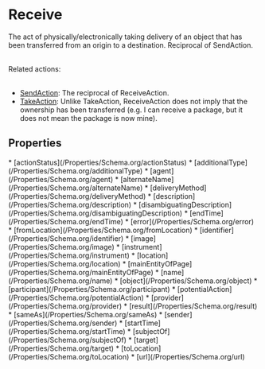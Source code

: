   
# Receive

The act of physically/electronically taking delivery of an object that has been transferred from an origin to a destination. Reciprocal of SendAction.<br/><br/>

Related actions:<br/><br/>

<ul>
<li><a class="localLink" href="/SendAction">SendAction</a>: The reciprocal of ReceiveAction.</li>
<li><a class="localLink" href="/TakeAction">TakeAction</a>: Unlike TakeAction, ReceiveAction does not imply that the ownership has been transferred (e.g. I can receive a package, but it does not mean the package is now mine).</li>
</ul>

## Properties

<Grid>
* [actionStatus](/Properties/Schema.org/actionStatus)
* [additionalType](/Properties/Schema.org/additionalType)
* [agent](/Properties/Schema.org/agent)
* [alternateName](/Properties/Schema.org/alternateName)
* [deliveryMethod](/Properties/Schema.org/deliveryMethod)
* [description](/Properties/Schema.org/description)
* [disambiguatingDescription](/Properties/Schema.org/disambiguatingDescription)
* [endTime](/Properties/Schema.org/endTime)
* [error](/Properties/Schema.org/error)
* [fromLocation](/Properties/Schema.org/fromLocation)
* [identifier](/Properties/Schema.org/identifier)
* [image](/Properties/Schema.org/image)
* [instrument](/Properties/Schema.org/instrument)
* [location](/Properties/Schema.org/location)
* [mainEntityOfPage](/Properties/Schema.org/mainEntityOfPage)
* [name](/Properties/Schema.org/name)
* [object](/Properties/Schema.org/object)
* [participant](/Properties/Schema.org/participant)
* [potentialAction](/Properties/Schema.org/potentialAction)
* [provider](/Properties/Schema.org/provider)
* [result](/Properties/Schema.org/result)
* [sameAs](/Properties/Schema.org/sameAs)
* [sender](/Properties/Schema.org/sender)
* [startTime](/Properties/Schema.org/startTime)
* [subjectOf](/Properties/Schema.org/subjectOf)
* [target](/Properties/Schema.org/target)
* [toLocation](/Properties/Schema.org/toLocation)
* [url](/Properties/Schema.org/url)
</Grid>

